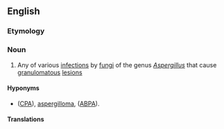 ==English==

===Etymology===
{{m|mul|Aspergillus}} {{suffix|en||osis}}

===Noun===
{{wikipedia}}
{{en-noun|aspergilloses}}

# {{lb|en|medicine}} Any of various [[infection]]s by [[fungus|fungi]] of the genus ''[[Aspergillus]]'' that cause [[granulomatous]] [[lesion]]s

====Hyponyms====
* {{sense|infection by ''Aspergillus''}} {{vern|chronic pulmonary aspergillosis}} ([[CPA]]), [[aspergilloma]], {{vern|allergic bronchopulmonary aspergillosis}} ([[ABPA]]).

====Translations====
{{trans-top|infection by ''[[Aspergillus]]''}}
{{trans-mid}}
{{trans-bottom}}